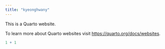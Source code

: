 ```yaml
---
title: "kyeonghwany"
---
```


This is a Quarto website.

To learn more about Quarto websites visit <https://quarto.org/docs/websites>.

```r
1 + 1
```
